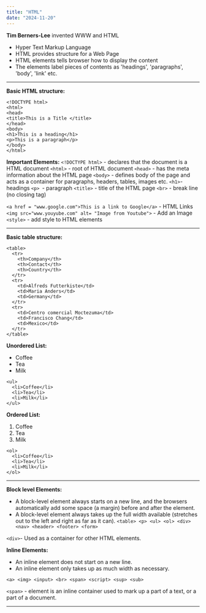 ```yaml
---
title: "HTML"
date: "2024-11-20"
---
```


**Tim Berners-Lee** invented WWW and HTML

- Hyper Text Markup Language
- HTML provides structure for a Web Page
- HTML elements tells browser how to display the content
- The elements label pieces of contents as 'headings', 'paragraphs', 'body', 'link' etc.

---

**Basic HTML structure:**

```
<!DOCTYPE html>
<html>
<head>
<title>This is a Title </title>
</head>
<body>
<h1>This is a heading</h1>
<p>This is a paragraph</p>
</body>
</html>
```

**Important Elements:**
`<!DOCTYPE html>` - declares that the document is a HTML document
`<html>` - root of HTML document
`<head>` - has the meta information about the HTML page
`<body>` - defines body of the page and acts as a container for paragraphs, headers, tables, images etc.
`<h1>`- headings
`<p> `- paragraph
`<title>` - title of the HTML page
`<br>` - break line (no closing tag)

`<a href = "www.google.com">This is a link to Google</a>` - HTML Links
`<img src="www.youyube.com" alt= "Image from Youtube">` - Add an Image\
`<style>` - add style to HTML elements

---

**Basic table structure:**

```
<table>
  <tr>
    <th>Company</th>
    <th>Contact</th>
    <th>Country</th>
  </tr>
  <tr>
    <td>Alfreds Futterkiste</td>
    <td>Maria Anders</td>
    <td>Germany</td>
  </tr>
  <tr>
    <td>Centro comercial Moctezuma</td>
    <td>Francisco Chang</td>
    <td>Mexico</td>
  </tr>
</table>
```

**Unordered List:**

- Coffee
- Tea
- Milk

```
<ul>
  <li>Coffee</li>
  <li>Tea</li>
  <li>Milk</li>
</ul>
```

**Ordered List:**

1. Coffee
2. Tea
3. Milk

```
<ol>
  <li>Coffee</li>
  <li>Tea</li>
  <li>Milk</li>
</ol>
```

---

**Block level Elements:**

- A block-level element always starts on a new line, and the browsers automatically add some space (a margin) before and after the element.
- A block-level element always takes up the full width available (stretches out to the left and right as far as it can).
  `<table> <p> <ul> <ol> <div> <nav> <header> <footer> <form>`

`<div>`- Used as a container for other HTML elements.

**Inline Elements:**

- An inline element does not start on a new line.
- An inline element only takes up as much width as necessary.

`<a> <img> <input> <br> <span> <script> <sup> <sub>`

`<span>` - element is an inline container used to mark up a part of a text, or a part of a document.

---
